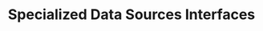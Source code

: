 ---
id: specialized-data-sources
title: Specialized Data Sources Interfaces
slug: /setup-and-administration/interfaces/specialized-data-sources
description: ''
tags: []
---
